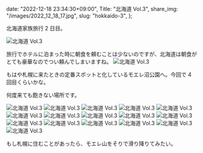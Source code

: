   date: "2022-12-18 23:34:30+09:00",
  Title: "北海道 Vol.3",
  share_img: "/images/2022_12_18_17.jpg",
  slug: "hokkaido-3",
};

北海道家族旅行 2 日目。

![北海道 Vol.3](/images/2022_12_18_1.jpg)

旅行でホテルに泊まった時に朝食を頼むことは少ないのですが、北海道は朝食がとても豪華なのでつい頼んでしまいますね。
![北海道 Vol.3](/images/2022_12_18_2.jpg)

もはや札幌に来たときの定番スポットと化しているモエレ沼公園へ。今回で 4 回目くらいかな。

何度来ても飽きない場所です。

![北海道 Vol.3](/images/2022_12_18_3.jpg)
![北海道 Vol.3](/images/2022_12_18_4.jpg)
![北海道 Vol.3](/images/2022_12_18_5.jpg)
![北海道 Vol.3](/images/2022_12_18_6.jpg)
![北海道 Vol.3](/images/2022_12_18_7.jpg)
![北海道 Vol.3](/images/2022_12_18_8.jpg)
![北海道 Vol.3](/images/2022_12_18_9.jpg)
![北海道 Vol.3](/images/2022_12_18_10.jpg)
![北海道 Vol.3](/images/2022_12_18_11.jpg)
![北海道 Vol.3](/images/2022_12_18_12.jpg)
![北海道 Vol.3](/images/2022_12_18_13.jpg)
![北海道 Vol.3](/images/2022_12_18_14.jpg)
![北海道 Vol.3](/images/2022_12_18_15.jpg)
![北海道 Vol.3](/images/2022_12_18_16.jpg)
![北海道 Vol.3](/images/2022_12_18_17.jpg)
![北海道 Vol.3](/images/2022_12_18_18.jpg)

もし札幌に住むことがあったら、モエレ山をそりで滑り降りてみたい。
